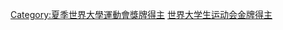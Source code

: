 {{Catnav|頁面分類|人物|各職業人物|运动员|夏季世界大學生運動會獎牌得主}}

[[Category:夏季世界大學運動會獎牌得主|Category:夏季世界大學運動會獎牌得主]]
[[Category:世界大学生运动会金牌得主|]]